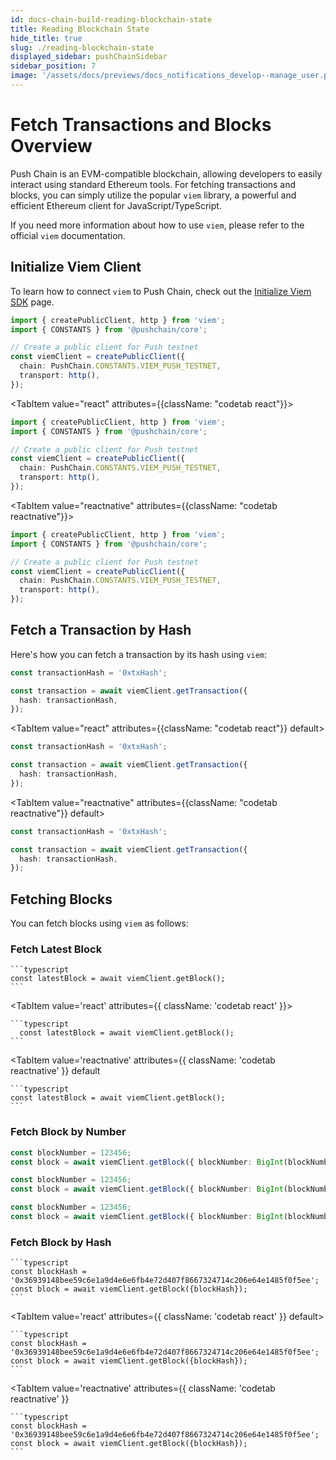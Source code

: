 ```yaml
---
id: docs-chain-build-reading-blockchain-state
title: Reading Blockchain State
hide_title: true
slug: ./reading-blockchain-state
displayed_sidebar: pushChainSidebar
sidebar_position: 7
image: '/assets/docs/previews/docs_notifications_develop--manage_user.png'
---
```


# Fetch Transactions and Blocks Overview

Push Chain is an EVM-compatible blockchain, allowing developers to easily interact using standard Ethereum tools. For fetching transactions and blocks, you can simply utilize the popular `viem` library, a powerful and efficient Ethereum client for JavaScript/TypeScript.

If you need more information about how to use `viem`, please refer to the official `viem` documentation.

<head>
  <title>{`Fetch Transaction | Push Chain | Push Documentation`}</title>
</head>


## Initialize Viem Client

To learn how to connect `viem` to Push Chain, check out the [Initialize Viem SDK](../initialize-viem-sdk) page.

<Tabs className="codetabs" groupId="code-examples">
<TabItem value="js" attributes={{className: "codetab js"}} default>

```typescript
import { createPublicClient, http } from 'viem';
import { CONSTANTS } from '@pushchain/core';

// Create a public client for Push testnet
const viemClient = createPublicClient({
  chain: PushChain.CONSTANTS.VIEM_PUSH_TESTNET,
  transport: http(),
});
```

</TabItem>

<TabItem value="react" attributes={{className: "codetab react"}}>

```typescript
import { createPublicClient, http } from 'viem';
import { CONSTANTS } from '@pushchain/core';

// Create a public client for Push testnet
const viemClient = createPublicClient({
  chain: PushChain.CONSTANTS.VIEM_PUSH_TESTNET,
  transport: http(),
});
```

</TabItem>

<TabItem value="reactnative" attributes={{className: "codetab reactnative"}}>

```typescript
import { createPublicClient, http } from 'viem';
import { CONSTANTS } from '@pushchain/core';

// Create a public client for Push testnet
const viemClient = createPublicClient({
  chain: PushChain.CONSTANTS.VIEM_PUSH_TESTNET,
  transport: http(),
});
```

</TabItem>
</Tabs>

## Fetch a Transaction by Hash

Here's how you can fetch a transaction by its hash using `viem`:

<Tabs className="codetabs" groupId="code-examples">
  <TabItem value="js" attributes={{className: "codetab js"}} default>

```typescript
const transactionHash = '0xtxHash';

const transaction = await viemClient.getTransaction({
  hash: transactionHash,
});
```

  </TabItem>

  <TabItem value="react" attributes={{className: "codetab react"}} default>

```typescript
const transactionHash = '0xtxHash';

const transaction = await viemClient.getTransaction({
  hash: transactionHash,
});
```

  </TabItem>

  <TabItem value="reactnative" attributes={{className: "codetab reactnative"}} default>

```typescript
const transactionHash = '0xtxHash';

const transaction = await viemClient.getTransaction({
  hash: transactionHash,
});
```

  </TabItem>
</Tabs>

## Fetching Blocks

You can fetch blocks using `viem` as follows:

### Fetch Latest Block

<Tabs className='codetabs' groupId='code-examples'>
  <TabItem value='js' attributes={{ className: 'codetab js' }} default>

    ```typescript
    const latestBlock = await viemClient.getBlock();
    ```

  </TabItem>

  <TabItem value='react' attributes={{ className: 'codetab react' }}>
    
    ```typescript 
      const latestBlock = await viemClient.getBlock(); 
    ```

  </TabItem>
  
  <TabItem
    value='reactnative'
    attributes={{ className: 'codetab reactnative' }}
    default
  >
    
    ```typescript 
    const latestBlock = await viemClient.getBlock(); 
    ```
  
  </TabItem>
</Tabs>

### Fetch Block by Number

<Tabs className="codetabs" groupId="code-examples">
<TabItem value="js" attributes={{className: "codetab js"}} default>

```typescript
const blockNumber = 123456;
const block = await viemClient.getBlock({ blockNumber: BigInt(blockNumber) });
```

</TabItem>
<TabItem value="react" attributes={{className: "codetab react"}} default>

```typescript
const blockNumber = 123456;
const block = await viemClient.getBlock({ blockNumber: BigInt(blockNumber) });
```

</TabItem>
<TabItem value="reactnative" attributes={{className: "codetab reactnative"}} default>

```typescript
const blockNumber = 123456;
const block = await viemClient.getBlock({ blockNumber: BigInt(blockNumber) });
```

</TabItem>
</Tabs>

### Fetch Block by Hash

<Tabs className='codetabs' groupId='code-examples'>
  <TabItem value='js' attributes={{ className: 'codetab js' }} default>
    
    ```typescript
    const blockHash = '0x36939148bee59c6e1a9d4e6e6fb4e72d407f8667324714c206e64e1485f0f5ee';
    const block = await viemClient.getBlock({blockHash});
    ```

  </TabItem>

  <TabItem value='react' attributes={{ className: 'codetab react' }} default>

    ```typescript
    const blockHash = '0x36939148bee59c6e1a9d4e6e6fb4e72d407f8667324714c206e64e1485f0f5ee';
    const block = await viemClient.getBlock({blockHash});
    ```

  </TabItem>

  <TabItem
    value='reactnative'
    attributes={{ className: 'codetab reactnative' }}
  >

    ```typescript
    const blockHash = '0x36939148bee59c6e1a9d4e6e6fb4e72d407f8667324714c206e64e1485f0f5ee';
    const block = await viemClient.getBlock({blockHash});
    ```

  </TabItem>
</Tabs>
